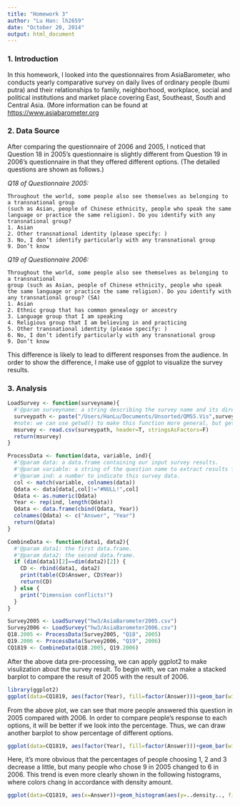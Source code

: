 ```yaml
---
title: "Homework 3"
author: "Lu Han: lh2659"
date: "October 20, 2014"
output: html_document
---
```


### 1. Introduction

In this homework, I looked into the questionnaires from AsiaBarometer, who conducts yearly comparative survey on daily lives of ordinary people (bumi putra) and their relationships to family, neighborhood, workplace, social and political institutions and market place covering East, Southeast, South and Central Asia. (More information can be found at <https://www.asiabarometer.org>

### 2. Data Source

After comparing the questionnaire of 2006 and 2005, I noticed that Question 18 in 2005's questionnaire is slightly different from Question 19 in 2006's questionnaire in that they offered different options. (The detailed questions are shown as follows.) 

*Q18 of Questionnaire 2005:*
```
Throughout the world, some people also see themselves as belonging to a transnational group
(such as Asian, people of Chinese ethnicity, people who speak the same language or practice the same religion). Do you identify with any transnational group?
1. Asian
2. Other transnational identity (please specify: )
3. No, I don’t identify particularly with any transnational group
9. Don’t know
```
*Q19 of Questionnaire 2006:*
```
Throughout the world, some people also see themselves as belonging to a transnational
group (such as Asian, people of Chinese ethnicity, people who speak the same language or practice the same religion). Do you identify with any transnational group? (SA)
1. Asian
2. Ethnic group that has common genealogy or ancestry
3. Language group that I am speaking
4. Religious group that I am believing in and practicing
5. Other transnational identity (please specify: )
6. No, I don’t identify particularly with any transnational group
9. Don’t know
```

This difference is likely to lead to different responses from the audience. In order to show the difference, I make use of ggplot to visualize the survey results.

### 3. Analysis

```r
LoadSurvey <- function(surveyname){
  #'@param surveyname: a string describing the survey name and its direct filename under current directory.
  surveypath <- paste("/Users/HanLu/Documents/Unsorted/QMSS.Vis",surveyname, sep="/")
  #note: we can use getwd() to make this function more general, but getwd() can't be used in markdown.
  msurvey <- read.csv(surveypath, header=T, stringsAsFactors=F)
  return(msurvey)
}

ProcessData <- function(data, variable, ind){
  #'@param data: a data.frame containing our input survey results.
  #'@param variable: a string of the question name to extract results for.
  #'@param ind: a number to indicate this survey data.
  col <- match(variable, colnames(data))
  Qdata <- data[data[,col]!="#NULL!",col]
  Qdata <- as.numeric(Qdata)
  Year <- rep(ind, length(Qdata))
  Qdata <- data.frame(cbind(Qdata, Year))
  colnames(Qdata) <- c("Answer", "Year")
  return(Qdata)
}

CombineData <- function(data1, data2){
  #'@param data1: the first data.frame.
  #'@param data2: the second data.frame.
  if (dim(data1)[2]==dim(data2)[2]) {
    CD <- rbind(data1, data2)
    print(table(CD$Answer, CD$Year))
    return(CD)
  } else {
    print("Dimension conflicts!")
  }
}

Survey2005 <- LoadSurvey("hw3/AsiaBarometer2005.csv")
Survey2006 <- LoadSurvey("hw3/AsiaBarometer2006.csv")
Q18.2005 <- ProcessData(Survey2005, "Q18", 2005)
Q19.2006 <- ProcessData(Survey2006, "Q19", 2006)
CQ1819 <- CombineData(Q18.2005, Q19.2006)
```

After the above data pre-processing, we can apply ggplot2 to make visulization about the survey result. To begin with, we can make a stacked barplot to compare the result of 2005 with the result of 2006.

```r
library(ggplot2)
ggplot(data=CQ1819, aes(factor(Year), fill=factor(Answer)))+geom_bar(width=0.5)+xlab("Year")+scale_fill_discrete("Answer")
```

From the above plot, we can see that more people answered this question in 2005 compared with 2006. In order to compare people's response to each options, it will be better if we look into the percentage. Thus, we can draw another barplot to show percentage of different options.

```r
ggplot(data=CQ1819, aes(factor(Year), fill=factor(Answer)))+geom_bar(width=0.5, position="fill")+xlab("Year")+ylab("Percent")+scale_fill_discrete("Answer")
```

Here, it's more obvious that the percentages of people choosing 1, 2 and 3 decrease a little, but many people who chose 9 in 2005 changed to 6 in 2006. This trend is even more clearly shown in the following histograms, where colors chang in accordance with density amount.

```r
ggplot(data=CQ1819, aes(x=Answer))+geom_histogram(aes(y=..density.., fill=..density..), binwidth=1)+scale_fill_gradient("Density", low = "green", high = "red")+facet_wrap(~Year)
```
